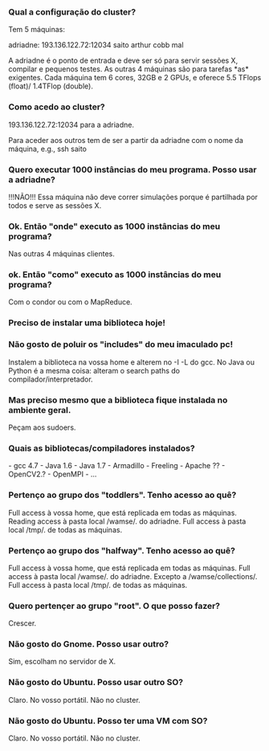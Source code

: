 === Qual a configuração do cluster? ===

Tem 5 máquinas:

adriadne: 193.136.122.72:12034
saito
arthur
cobb
mal

A adriadne é o ponto de entrada e deve ser só para servir sessões X, compilar e pequenos testes. As outras 4 máquinas são para tarefas *as* exigentes. Cada máquina tem 6 cores, 32GB e 2 GPUs, e oferece 5.5 TFlops (float)/ 1.4TFlop (double).

=== Como acedo ao cluster? ===

193.136.122.72:12034 para a adriadne.

Para aceder aos outros tem de ser a partir da adriadne com o nome da máquina, e.g., ssh saito

=== Quero executar 1000 instâncias do meu programa. Posso usar a adriadne? ===

!!!NÃO!!! Essa máquina não deve correr simulações porque é partilhada por todos e serve as sessões X.

=== Ok. Então "onde" executo as 1000 instâncias do meu programa? ===

Nas outras 4 máquinas clientes.

=== ok. Então "como" executo as 1000 instâncias do meu programa? ===

Com o condor ou com o MapReduce.

=== Preciso de instalar uma biblioteca hoje! ===
=== Não gosto de poluir os "includes" do meu imaculado pc! ===

Instalem a biblioteca na vossa home e alterem no -I -L do gcc. No Java ou Python é a mesma coisa: alteram o search paths do compilador/interpretador.

=== Mas preciso mesmo que a biblioteca fique instalada no ambiente geral. ===

Peçam aos sudoers.

=== Quais as bibliotecas/compiladores instalados? ===

- gcc 4.7
- Java 1.6
- Java 1.7
- Armadillo
- Freeling
- Apache ??
- OpenCV2.?
- OpenMPI
- ...

=== Pertenço ao grupo dos "toddlers". Tenho acesso ao quê? ===

Full access à vossa home, que está replicada em todas as máquinas.
Reading access à pasta local /wamse/. do adriadne.
Full access à pasta local /tmp/. de todas as máquinas.

=== Pertenço ao grupo dos "halfway". Tenho acesso ao quê? ===

Full access à vossa home, que está replicada em todas as máquinas.
Full access à pasta local /wamse/. do adriadne. Excepto a /wamse/collections/.
Full access à pasta local /tmp/. de todas as máquinas.

=== Quero pertençer ao grupo "root". O que posso fazer? ===

Crescer.

=== Não gosto do Gnome. Posso usar outro? ===

Sim, escolham no servidor de X.

=== Não gosto do Ubuntu. Posso usar outro SO? ===

Claro. No vosso portátil. Não no cluster.

=== Não gosto do Ubuntu. Posso ter uma VM com SO? ===

Claro. No vosso portátil. Não no cluster.